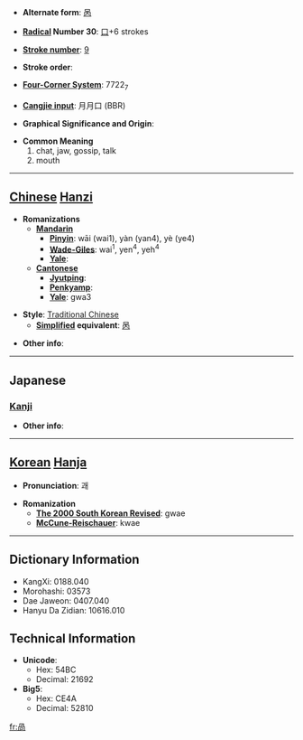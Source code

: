 * '''Alternate form''': [[呙]]

* '''[[Wiktionary:Chinese radical index| Radical]] Number 30''': [[Wiktionary:Chinese radical index 口|口]]+6 strokes

* '''[[Wiktionary:Chinese total strokes index|Stroke number]]''': [[Wiktionary:Chinese total strokes index 9|9]]

* '''Stroke order''': 

* '''[[Wiktionary:Chinese four corner index|Four-Corner System]]''': 7722<sub>7</sub>

* '''[[Wiktionary:Chinese Cangjie index|Cangjie input]]''': 月月口 (BBR)

* '''Graphical Significance and Origin''': 

* '''Common Meaning'''
*#chat, jaw, gossip, talk
*# mouth


----

== [[Chinese]] [[Hanzi]] ==

* '''Romanizations'''
** '''[[Mandarin]]'''
*** '''[[Pinyin]]''': wāi (wai1), yàn (yan4), yè (ye4)
*** '''[[Wade-Giles]]''': wai<sup>1</sup>, yen<sup>4</sup>, yeh<sup>4</sup>
*** '''[[Yale]]''': 
** '''[[Cantonese]]'''
*** '''[[Jyutping]]''':
*** '''[[Penkyamp]]''': 
*** '''[[Yale]]''': gwa3

* '''Style''': [[Traditional Chinese]] 
** '''[[Simplified Chinese|Simplified]] equivalent''': [[呙]]

* '''Other info''': 

----

==Japanese==
===[[Kanji]]===
{{kanji|on readings=[[か]] (ka), [[かい]] (kai)
|kun readings=[[よこしま]] (yokoshima)
}}

* '''Other info''':  

----

== [[Korean]] [[Hanja]] ==

* '''Pronunciation''': 괘

* '''Romanization'''
** '''[[The 2000 South Korean Revised Romanization|The 2000 South Korean Revised]]''': gwae
** '''[[McCune-Reischauer]]''': kwae

----

== Dictionary Information ==

* KangXi: 0188.040
* Morohashi: 03573
* Dae Jaweon: 0407.040
* Hanyu Da Zidian: 10616.010

== Technical Information ==

* '''Unicode''':
** Hex: 54BC
** Decimal: 21692
* '''Big5''':
** Hex: CE4A
** Decimal: 52810

[[fr:咼]]